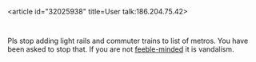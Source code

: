 <article id="32025938" title=User talk:186.204.75.42>
	<talkpage id="32025938" title="User talk:186.204.75.42">
Pls stop adding light rails and commuter trains to list of metros. You have been asked to stop that. If you are not [[feeble-minded]] it is vandalism.
	</talkpage>
</article>